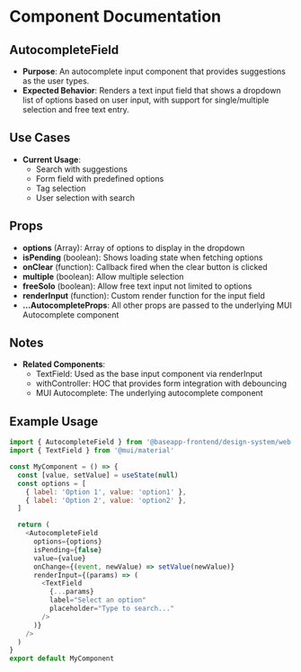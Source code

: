 
<Meta title="@baseapp-frontend | designSystem/Inputs/AutocompleteField" />

# Component Documentation

## AutocompleteField

- **Purpose**: An autocomplete input component that provides suggestions as the user types.
- **Expected Behavior**: Renders a text input field that shows a dropdown list of options based on user input, with support for single/multiple selection and free text entry.

## Use Cases

- **Current Usage**:
  - Search with suggestions
  - Form field with predefined options
  - Tag selection
  - User selection with search

## Props

- **options** (Array): Array of options to display in the dropdown
- **isPending** (boolean): Shows loading state when fetching options
- **onClear** (function): Callback fired when the clear button is clicked
- **multiple** (boolean): Allow multiple selection
- **freeSolo** (boolean): Allow free text input not limited to options
- **renderInput** (function): Custom render function for the input field
- **...AutocompleteProps**: All other props are passed to the underlying MUI Autocomplete component

## Notes

- **Related Components**:
  - TextField: Used as the base input component via renderInput
  - withController: HOC that provides form integration with debouncing
  - MUI Autocomplete: The underlying autocomplete component

## Example Usage

```javascript
import { AutocompleteField } from '@baseapp-frontend/design-system/web'
import { TextField } from '@mui/material'

const MyComponent = () => {
  const [value, setValue] = useState(null)
  const options = [
    { label: 'Option 1', value: 'option1' },
    { label: 'Option 2', value: 'option2' },
  ]

  return (
    <AutocompleteField
      options={options}
      isPending={false}
      value={value}
      onChange={(event, newValue) => setValue(newValue)}
      renderInput={(params) => (
        <TextField 
          {...params} 
          label="Select an option"
          placeholder="Type to search..."
        />
      )}
    />
  )
}
export default MyComponent
```